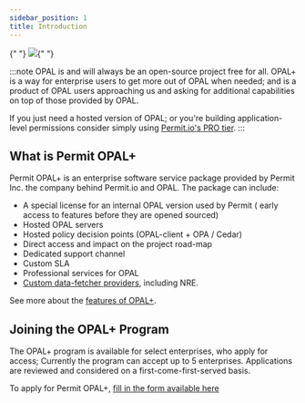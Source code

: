 ```yaml
---
sidebar_position: 1
title: Introduction
---
```



<div
  style={{
    display: "flex",
    alignItems: "center",
    justifyContent: "center",
    paddingBottom: 10,
  }}
>
  {" "}
  <img style={{ maxWidth: "10vw" }} src="/img/opal_plus.png" />{" "}
</div>

:::note
OPAL is and will always be an open-source project free for all.
OPAL+ is a way for enterprise users to get more out of OPAL when needed; and is a product of OPAL users approaching us and asking for additional capabilities on top of those provided by OPAL.

If you just need a hosted version of OPAL; or you're building application-level permissions consider simply using [Permit.io's PRO tier](https://www.permit.io/pricing).
:::

## What is Permit OPAL+

Permit OPAL+ is an enterprise software service package provided by Permit Inc. the company behind Permit.io and OPAL.
The package can include:

- A special license for an internal OPAL version used by Permit ( early access to features before they are opened sourced)
- Hosted OPAL servers
- Hosted policy decision points (OPAL-client + OPA / Cedar)
- Direct access and impact on the project road-map
- Dedicated support channel
- Custom SLA
- Professional services for OPAL
- [Custom data-fetcher providers](/tutorials/write_your_own_fetch_provider), including NRE.

See more about the [features of OPAL+](/opal-plus/features).

## Joining the OPAL+ Program

The OPAL+ program is available for select enterprises, who apply for access;
Currently the program can accept up to 5 enterprises. Applications are reviewed and considered on a first-come-first-served basis.

To apply for Permit OPAL+, [fill in the form available here](https://hello.permit.io/opal-plus)
